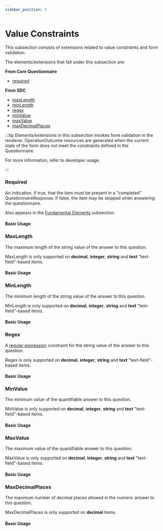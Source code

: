 ```yaml
---
sidebar_position: 5
---
```



# Value Constraints

This subsection consists of extensions related to value constraints and form validation.

The elements/extensions that fall under this subsection are:

**From Core Questionnaire**

- [required](https://www.hl7.org/fhir/r4/questionnaire-definitions.html#Questionnaire.item.required)

**From SDC**

- [maxLength](http://hl7.org/fhir/uv/sdc/behavior.html#maxLength)
- [minLength](http://hl7.org/fhir/uv/sdc/behavior.html#minLength)
- [regex](http://hl7.org/fhir/uv/sdc/behavior.html#regex)
- [minValue](http://hl7.org/fhir/uv/sdc/behavior.html#minValue)
- [maxValue](http://hl7.org/fhir/uv/sdc/behavior.html#maxValue)
- [maxDecimalPlaces](http://hl7.org/fhir/uv/sdc/behavior.html#maxDecimalPlaces)

[//]: # 'FIXME dev docs reference'

:::tip
Elements/extensions in this subsection invokes form validation in the renderer. OperationOutcome resources are generated when the current state of the form does not meet the constraints defined in the Questionnaire.

For more information, refer to developer usage.

:::

### Required

An indication, if true, that the item must be present in a "completed" QuestionnaireResponse. If false, the item may be skipped when answering the questionnaire.

Also appears in the [Fundamental Elements](/docs/sdc/advanced/fundamental) subsection.

#### Basic Usage

<IframeContainer storyId="component-sdc-8-1-4-advanced-other--required" initialHeight={120} />

### MaxLength

The maximum length of the string value of the answer to this question.

MaxLength is only supported on **decimal**, **integer**, **string** and **text** "text-field"-based items.

#### Basic Usage

<IframeContainer
  storyId="component-sdc-9-1-1-form-behavior-value-constraints--max-length"
  initialHeight={272}
/>

### MinLength

The minimum length of the string value of the answer to this question.

MinLength is only supported on **decimal**, **integer**, **string** and **text** "text-field"-based items.

#### Basic Usage

<IframeContainer
  storyId="component-sdc-9-1-1-form-behavior-value-constraints--min-length"
  initialHeight={272}
/>

### Regex

A [regular expression](https://developer.mozilla.org/en-US/docs/Web/JavaScript/Guide/Regular_expressions) constraint for the string value of the answer to this question.

Regex is only supported on **decimal**, **integer**, **string** and **text** "text-field"-based items.

#### Basic Usage

<IframeContainer
  storyId="component-sdc-9-1-1-form-behavior-value-constraints--regex"
  initialHeight={272}
/>

### MinValue

The minimum value of the quantifiable answer to this question.

MinValue is only supported on **decimal**, **integer**, **string** and **text** "text-field"-based items.

#### Basic Usage

<IframeContainer
  storyId="component-sdc-9-1-1-form-behavior-value-constraints--min-value"
  initialHeight={272}
/>

### MaxValue

The maximum value of the quantifiable answer to this question.

MaxValue is only supported on **decimal**, **integer**, **string** and **text** "text-field"-based items.

#### Basic Usage

<IframeContainer
  storyId="component-sdc-9-1-1-form-behavior-value-constraints--max-value"
  initialHeight={272}
/>

### MaxDecimalPlaces

The maximum number of decimal places allowed in the numeric answer to this question.

MaxDecimalPlaces is only supported on **decimal** items.

#### Basic Usage

<IframeContainer
  storyId="component-sdc-9-1-1-form-behavior-value-constraints--max-decimal-places"
  initialHeight={272}
/>
